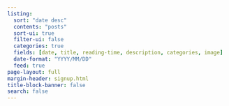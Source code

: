 ```yaml
---
listing:
  sort: "date desc"
  contents: "posts"
  sort-ui: true
  filter-ui: false
  categories: true
  fields: [date, title, reading-time, description, categories, image]
  date-format: "YYYY/MM/DD"
  feed: true
page-layout: full
margin-header: signup.html
title-block-banner: false
search: false
---
```

